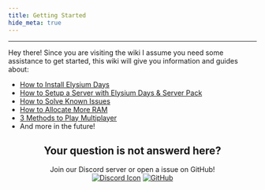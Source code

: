```yaml
---
title: Getting Started
hide_meta: true
---
```


<div align="center">

<ModAsset
  width="50%"
  title="Discover Content"
  location="elysium-days:image/elysium-days_header"
/>

</div>

---

Hey there! Since you are visiting the wiki I assume you need some assistance to get started, this wiki will give you information and guides about:
- [How to Install Elysium Days](https://moddedmc.wiki/en/project/elysium-days/docs/installation_guides/modpack_installation)
- [How to Setup a Server with Elysium Days & Server Pack](https://moddedmc.wiki/en/project/elysium-days/docs/installation_guides/server_installation)
- [How to Solve Known Issues](https://moddedmc.wiki/en/project/elysium-days/docs/guides/known_issues)
- [How to Allocate More RAM](https://moddedmc.wiki/en/project/elysium-days/docs/guides/memory_allocation)
- [3 Methods to Play Multiplayer](https://moddedmc.wiki/en/project/elysium-days/docs/guides/playing_multiplayer)
- And more in the future!

<div align="center">

## Your question is not answerd here?

Join our Discord server or open a issue on GitHub!  
<a href="https://discord.gg/WFpDr7zY8Z" rel="noopener nofollow ugc">
<img src="https://wsrv.nl/?url=https://i.ibb.co/V9DmRdC/discordicon.png" alt="Discord Icon"/></a>
<a href="https://github.com/Fyoncle/Elysium-Days/issues" rel="noopener nofollow ugc">
<img src="https://wsrv.nl/?url=https://i.ibb.co/N9s5hz1/github.png" alt="GitHub"/></a>

</div>
